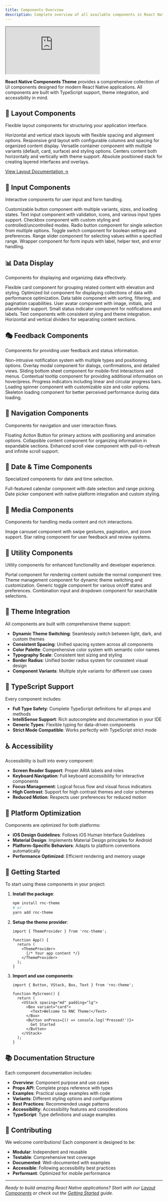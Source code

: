 ```yaml
---
title: Components Overview
description: Complete overview of all available components in React Native Components Theme
---
```


<div style={{
  width: '100%',
  maxWidth: '375px',
  aspectRatio: '375 / 667',
  margin: '0 auto',
  border: '1px solid #ccc',
  borderRadius: '1rem',
  overflow: 'hidden',
  boxShadow: '0 0 10px rgba(0,0,0,0.1)'
}}>
  <iframe
    src="https://react-native-components-demo.vercel.app/"
    style={{
      width: '100%',
      height: '100%',
      border: '0'
    }}
    allowfullscreen
    loading="lazy"
  ></iframe>
</div>


**React Native Components Theme** provides a comprehensive collection of UI components designed for modern React Native applications. All components are built with TypeScript support, theme integration, and accessibility in mind.

## 🎨 Layout Components

Flexible layout components for structuring your application interface.

<CardGrid stagger>
	<Card title="HStack & VStack" icon="seti:layout">
		Horizontal and vertical stack layouts with flexible spacing and alignment options.
	</Card>
	<Card title="Grid" icon="seti:grid">
		Responsive grid layout with configurable columns and spacing for organized content display.
	</Card>
	<Card title="Box" icon="seti:box">
		Versatile container component with multiple variants (default, card, surface) and styling options.
	</Card>
	<Card title="Center" icon="seti:center">
		Centers content both horizontally and vertically with theme support.
	</Card>
	<Card title="ZStack" icon="seti:stack">
		Absolute positioned stack for creating layered interfaces and overlays.
	</Card>
</CardGrid>

[View Layout Documentation →](/components/layout)

## 🔘 Input Components

Interactive components for user input and form handling.

<CardGrid stagger>
	<Card title="Button" icon="seti:button">
		Customizable button component with multiple variants, sizes, and loading states.
	</Card>
	<Card title="Input" icon="seti:input">
		Text input component with validation, icons, and various input types support.
	</Card>
	<Card title="Checkbox" icon="seti:checkbox">
		Checkbox component with custom styling and controlled/uncontrolled modes.
	</Card>
	<Card title="Radio" icon="seti:radio">
		Radio button component for single selection from multiple options.
	</Card>
	<Card title="Switcher" icon="seti:switch">
		Toggle switch component for boolean settings and preferences.
	</Card>
	<Card title="Slider" icon="seti:slider">
		Range slider component for selecting values within a specified range.
	</Card>
	<Card title="Form Control" icon="seti:form">
		Wrapper component for form inputs with label, helper text, and error handling.
	</Card>
</CardGrid>

## 📊 Data Display

Components for displaying and organizing data effectively.

<CardGrid stagger>
	<Card title="Card" icon="seti:card">
		Flexible card component for grouping related content with elevation and styling.
	</Card>
	<Card title="List" icon="seti:list">
		Optimized list component for displaying collections of data with performance optimization.
	</Card>
	<Card title="Table" icon="seti:table">
		Data table component with sorting, filtering, and pagination capabilities.
	</Card>
	<Card title="Avatar" icon="seti:avatar">
		User avatar component with image, initials, and placeholder support.
	</Card>
	<Card title="Badge" icon="seti:badge">
		Small status indicator component for notifications and labels.
	</Card>
	<Card title="Typography" icon="seti:text">
		Text components with consistent styling and theme integration.
	</Card>
	<Card title="Divider" icon="seti:divider">
		Horizontal and vertical dividers for separating content sections.
	</Card>
</CardGrid>

## 🎭 Feedback Components

Components for providing user feedback and status information.

<CardGrid stagger>
	<Card title="Toast" icon="seti:toast">
		Non-intrusive notification system with multiple types and positioning options.
	</Card>
	<Card title="Modal" icon="seti:modal">
		Overlay modal component for dialogs, confirmations, and detailed views.
	</Card>
	<Card title="Bottom Sheet" icon="seti:sheet">
		Sliding bottom sheet component for mobile-first interactions and menus.
	</Card>
	<Card title="Tooltip" icon="seti:tooltip">
		Contextual tooltip component for providing additional information on hover/press.
	</Card>
	<Card title="Progress" icon="seti:progress">
		Progress indicators including linear and circular progress bars.
	</Card>
	<Card title="Spinner" icon="seti:spinner">
		Loading spinner component with customizable size and color options.
	</Card>
	<Card title="Skeleton" icon="seti:skeleton">
		Skeleton loading component for better perceived performance during data loading.
	</Card>
</CardGrid>

## 🎯 Navigation Components

Components for navigation and user interaction flows.

<CardGrid stagger>
	<Card title="FAB" icon="seti:fab">
		Floating Action Button for primary actions with positioning and animation options.
	</Card>
	<Card title="Accordion" icon="seti:accordion">
		Collapsible content component for organizing information in expandable sections.
	</Card>
	<Card title="Scroll" icon="seti:scroll">
		Enhanced scroll view component with pull-to-refresh and infinite scroll support.
	</Card>
</CardGrid>

## 📅 Date & Time Components

Specialized components for date and time selection.

<CardGrid stagger>
	<Card title="Calendar" icon="seti:calendar">
		Full-featured calendar component with date selection and range picking.
	</Card>
	<Card title="Date Picker" icon="seti:date">
		Date picker component with native platform integration and custom styling.
	</Card>
</CardGrid>

## 🎨 Media Components

Components for handling media content and rich interactions.

<CardGrid stagger>
	<Card title="Image Carousel" icon="seti:image">
		Image carousel component with swipe gestures, pagination, and zoom support.
	</Card>
	<Card title="Rating" icon="seti:star">
		Star rating component for user feedback and review systems.
	</Card>
</CardGrid>

## 🔧 Utility Components

Utility components for enhanced functionality and developer experience.

<CardGrid stagger>
	<Card title="Portal" icon="seti:portal">
		Portal component for rendering content outside the normal component tree.
	</Card>
	<Card title="Theme Manager" icon="seti:theme">
		Theme management component for dynamic theme switching and customization.
	</Card>
	<Card title="Toggle" icon="seti:toggle">
		Generic toggle component for various on/off states and preferences.
	</Card>
	<Card title="Combobox" icon="seti:combo">
		Combination input and dropdown component for searchable selections.
	</Card>
</CardGrid>

## 🎨 Theme Integration

All components are built with comprehensive theme support:

- **Dynamic Theme Switching**: Seamlessly switch between light, dark, and custom themes
- **Consistent Spacing**: Unified spacing system across all components
- **Color Palette**: Comprehensive color system with semantic color names
- **Typography Scale**: Consistent text sizing and styling
- **Border Radius**: Unified border radius system for consistent visual design
- **Component Variants**: Multiple style variants for different use cases

## 🔧 TypeScript Support

Every component includes:

- **Full Type Safety**: Complete TypeScript definitions for all props and methods
- **IntelliSense Support**: Rich autocomplete and documentation in your IDE
- **Generic Types**: Flexible typing for data-driven components
- **Strict Mode Compatible**: Works perfectly with TypeScript strict mode

## ♿ Accessibility

Accessibility is built into every component:

- **Screen Reader Support**: Proper ARIA labels and roles
- **Keyboard Navigation**: Full keyboard accessibility for interactive components
- **Focus Management**: Logical focus flow and visual focus indicators
- **High Contrast**: Support for high contrast themes and color schemes
- **Reduced Motion**: Respects user preferences for reduced motion

## 📱 Platform Optimization

Components are optimized for both platforms:

- **iOS Design Guidelines**: Follows iOS Human Interface Guidelines
- **Material Design**: Implements Material Design principles for Android
- **Platform-Specific Behaviors**: Adapts to platform conventions automatically
- **Performance Optimized**: Efficient rendering and memory usage

## 🚀 Getting Started

To start using these components in your project:

1. **Install the package**:
   ```bash
   npm install rnc-theme
   # or
   yarn add rnc-theme
   ```

2. **Setup the theme provider**:
   ```tsx
   import { ThemeProvider } from 'rnc-theme';

   function App() {
     return (
       <ThemeProvider>
         {/* Your app content */}
       </ThemeProvider>
     );
   }
   ```

3. **Import and use components**:
   ```tsx
   import { Button, VStack, Box, Text } from 'rnc-theme';

   function MyScreen() {
     return (
       <VStack spacing="md" padding="lg">
         <Box variant="card">
           <Text>Welcome to RNC Theme!</Text>
         </Box>
         <Button onPress={() => console.log('Pressed!')}>
           Get Started
         </Button>
       </VStack>
     );
   }
   ```

## 📚 Documentation Structure

Each component documentation includes:

- **Overview**: Component purpose and use cases
- **Props API**: Complete props reference with types
- **Examples**: Practical usage examples with code
- **Variants**: Different styling options and configurations
- **Best Practices**: Recommended usage patterns
- **Accessibility**: Accessibility features and considerations
- **TypeScript**: Type definitions and usage examples

## 🤝 Contributing

We welcome contributions! Each component is designed to be:

- **Modular**: Independent and reusable
- **Testable**: Comprehensive test coverage
- **Documented**: Well-documented with examples
- **Accessible**: Following accessibility best practices
- **Performant**: Optimized for mobile performance

---

*Ready to build amazing React Native applications? Start with our [Layout Components](/components/layout) or check out the [Getting Started](/getting-started/installation) guide.*